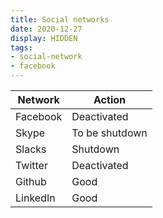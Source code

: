 ```yaml
---
title: Social networks
date: 2020-12-27
display: HIDDEN
tags:
- social-network
- facebook
---
```


Network | Action
--------|-------
Facebook | Deactivated
Skype | To be shutdown
Slacks | Shutdown
Twitter | Deactivated
Github | Good
LinkedIn | Good

